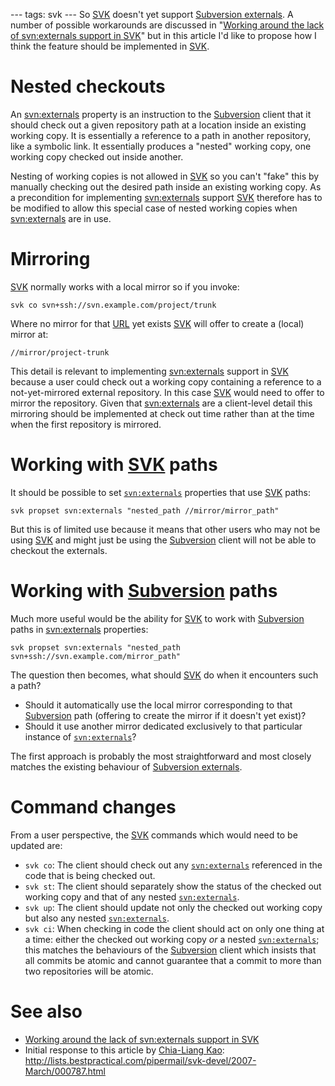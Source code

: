 ---
tags: svk
---
So [[SVK]] doesn't yet support [[Subversion externals]]. A number of possible workarounds are discussed in "[[Working around the lack of svn:externals support in SVK]]" but in this article I'd like to propose how I think the feature should be implemented in [[SVK]].

= Nested checkouts =

An [[svn:externals]] property is an instruction to the [[Subversion]] client that it should check out a given repository path at a location inside an existing working copy. It is essentially a reference to a path in another repository, like a symbolic link. It essentially produces a "nested" working copy, one working copy checked out inside another.

Nesting of working copies is not allowed in [[SVK]] so you can't "fake" this by manually checking out the desired path inside an existing working copy. As a precondition for implementing [[svn:externals]] support [[SVK]] therefore has to be modified to allow this special case of nested working copies when [[svn:externals]] are in use.

= Mirroring =

[[SVK]] normally works with a local mirror so if you invoke:

<tt>svk co svn+ssh://svn.example.com/project/trunk</tt>

Where no mirror for that [[URL]] yet exists [[SVK]] will offer to create a (local) mirror at:

<pre>//mirror/project-trunk</pre>

This detail is relevant to implementing [[svn:externals]] support in [[SVK]] because a user could check out a working copy containing a reference to a not-yet-mirrored external repository. In this case [[SVK]] would need to offer to mirror the repository. Given that [[svn:externals]] are a client-level detail this mirroring should be implemented at check out time rather than at the time when the first repository is mirrored.

= Working with [[SVK]] paths =

It should be possible to set <tt>svn:externals</tt> properties that use [[SVK]] paths:

<pre>svk propset svn:externals "nested_path //mirror/mirror_path"</pre>

But this is of limited use because it means that other users who may not be using [[SVK]] and might just be using the [[Subversion]] client will not be able to checkout the externals.

= Working with [[Subversion]] paths =

Much more useful would be the ability for [[SVK]] to work with [[Subversion]] paths in [[svn:externals]] properties:

<pre>svk propset svn:externals "nested_path svn+ssh://svn.example.com/mirror_path"</pre>

The question then becomes, what should [[SVK]] do when it encounters such a path?

* Should it automatically use the local mirror corresponding to that [[Subversion]] path (offering to create the mirror if it doesn't yet exist)?
* Should it use another mirror dedicated exclusively to that particular instance of <tt>svn:externals</tt>?

The first approach is probably the most straightforward and most closely matches the existing behaviour of [[Subversion externals]].

= Command changes =

From a user perspective, the [[SVK]] commands which would need to be updated are:

* <tt>svk co</tt>: The client should check out any <tt>svn:externals</tt> referenced in the code that is being checked out.
* <tt>svk st</tt>: The client should separately show the status of the checked out working copy and that of any nested <tt>svn:externals</tt>.
* <tt>svk up</tt>: The client should update not only the checked out working copy but also any nested <tt>svn:externals</tt>.
* <tt>svk ci</tt>: When checking in code the client should act on only one thing at a time: either the checked out working copy ''or'' a nested <tt>svn:externals</tt>; this matches the behaviours of the [[Subversion]] client which insists that all commits be atomic and cannot guarantee that a commit to more than two repositories will be atomic.

= See also =

* [[Working around the lack of svn:externals support in SVK]]
* Initial response to this article by [[Chia-Liang Kao]]: http://lists.bestpractical.com/pipermail/svk-devel/2007-March/000787.html
